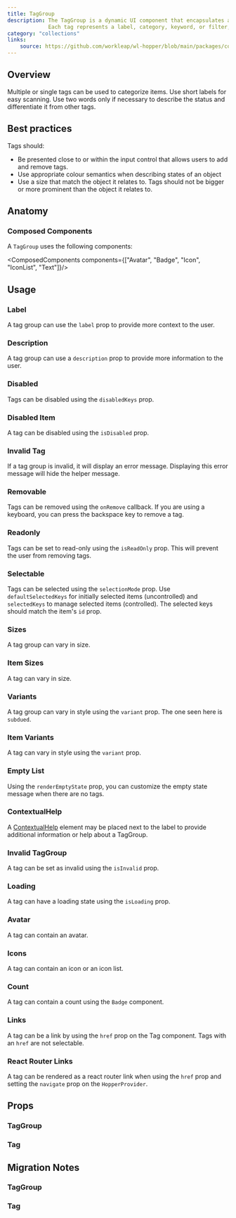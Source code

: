 ```yaml
---
title: TagGroup
description: The TagGroup is a dynamic UI component that encapsulates a collection of tags.
             Each tag represents a label, category, keyword, or filter, and can be used for various groupings
category: "collections"
links:
    source: https://github.com/workleap/wl-hopper/blob/main/packages/components/src/tag/src/TagGroup.tsx
---
```


<Example src="tag/docs/tag-group/preview" />

## Overview

Multiple or single tags can be used to categorize items.
Use short labels for easy scanning. Use two words only if necessary to describe the status and differentiate it from other tags.

## Best practices

Tags should:

- Be presented close to or within the input control that allows users to add and remove tags.
- Use appropriate colour semantics when describing states of an object
- Use a size that match the object it relates to. Tags should not be bigger or more prominent than the object it relates to.

## Anatomy

### Composed Components

A `TagGroup` uses the following components:

<ComposedComponents components={["Avatar", "Badge", "Icon", "IconList", "Text"]}/>

## Usage

### Label

A tag group can use the `label` prop to provide more context to the user.

<Example src="tag/docs/tag-group/label" />

### Description

A tag group can use a `description` prop to provide more information to the user.

<Example src="tag/docs/tag-group/description" />

### Disabled

Tags can be disabled using the `disabledKeys` prop.

<Example src="tag/docs/tag-group/disabled" />

### Disabled Item

A tag can be disabled using the `isDisabled` prop.

<Example src="tag/docs/tag-group/item/disabled" />

### Invalid Tag

If a tag group is invalid, it will display an error message. Displaying this error message will hide the helper message.

<Example src="tag/docs/tag-group/invalid" />

### Removable

Tags can be removed using the `onRemove` callback.
If you are using a keyboard, you can press the backspace key to remove a tag.

<Example src="tag/docs/tag-group/removable" />

### Readonly

Tags can be set to read-only using the `isReadOnly` prop. This will prevent the user from removing tags.

<Example src="tag/docs/tag-group/readonly" />

### Selectable

Tags can be selected using the `selectionMode` prop.
Use `defaultSelectedKeys` for initially selected items (uncontrolled) and `selectedKeys` to manage selected items (controlled).
The selected keys should match the item's `id` prop.

<Example src="tag/docs/tag-group/selectable" />

### Sizes

A tag group can vary in size.

<Example src="tag/docs/tag-group/sizes" />

### Item Sizes

A tag can vary in size.

<Example src="tag/docs/tag-group/item/sizes" />

### Variants

A tag group can vary in style using the `variant` prop. The one seen here is `subdued`.

<Example src="tag/docs/tag-group/variants" />

### Item Variants

A tag can vary in style using the `variant` prop.

<Example src="tag/docs/tag-group/item/variants" />

### Empty List

Using the `renderEmptyState` prop, you can customize the empty state message when there are no tags.

<Example src="tag/docs/tag-group/empty" />

### ContextualHelp

A [ContextualHelp](/components/ContextualHelp) element may be placed next to the label to provide additional information or help about a TagGroup.

<Example src="tag/docs/tag-group/ContextualHelp" />

### Invalid TagGroup

A tag can be set as invalid using the `isInvalid` prop.

<Example src="tag/docs/tag-group/item/invalid" />

### Loading

A tag can have a loading state using the `isLoading` prop.

<Example src="tag/docs/tag-group/item/loading" />

### Avatar

A tag can contain an avatar.

<Example src="tag/docs/tag-group/item/avatar" />

### Icons

A tag can contain an icon or an icon list.

<Example src="tag/docs/tag-group/item/icons" />

### Count

A tag can contain a count using the `Badge` component.

<Example src="tag/docs/tag-group/item/count" />

### Links

A tag can be a link by using the `href` prop on the Tag component. Tags with an `href` are not selectable.

<Example src="tag/docs/tag-group/item/links" />

### React Router Links

A tag can be rendered as a react router link when using the `href` prop and setting the `navigate` prop on the `HopperProvider`.

<Example src="tag/docs/tag-group/item/reactRouterLinks" />

## Props

### TagGroup

<PropTable component="TagGroup" />

### Tag

<PropTable component="Tag" />

## Migration Notes

### TagGroup

<MigrateGuide src="tag/docs/migration-notes-tag-group" />

### Tag

<MigrateGuide src="tag/docs/migration-notes-tag" />
